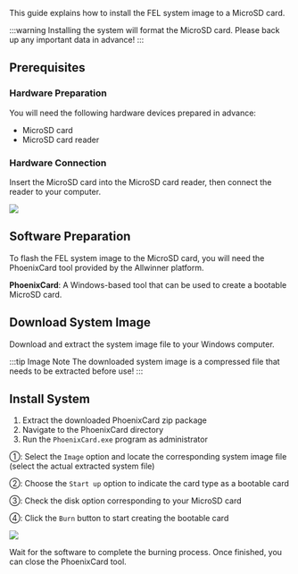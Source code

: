 This guide explains how to install the FEL system image to a MicroSD card.

:::warning
Installing the system will format the MicroSD card. Please back up any important data in advance!
:::

## Prerequisites

### Hardware Preparation

You will need the following hardware devices prepared in advance:

- MicroSD card
- MicroSD card reader

### Hardware Connection

Insert the MicroSD card into the MicroSD card reader, then connect the reader to your computer.

<div style={{ textAlign: "center" }}>
  <img
    src="/en/img/common/radxa-os/install-system/sd-reader.webp"
    style={{ width: "100%", maxWidth: "1200px" }}
  />
</div>

## Software Preparation

To flash the FEL system image to the MicroSD card, you will need the PhoenixCard tool provided by the Allwinner platform.

**PhoenixCard**: A Windows-based tool that can be used to create a bootable MicroSD card.

## Download System Image

Download and extract the system image file to your Windows computer.

:::tip Image Note
The downloaded system image is a compressed file that needs to be extracted before use!
:::

## Install System

1. Extract the downloaded PhoenixCard zip package
2. Navigate to the PhoenixCard directory
3. Run the `PhoenixCard.exe` program as administrator

①: Select the `Image` option and locate the corresponding system image file (select the actual extracted system file)

②: Choose the `Start up` option to indicate the card type as a bootable card

③: Check the disk option corresponding to your MicroSD card

④: Click the `Burn` button to start creating the bootable card

<div style={{ textAlign: "center" }}>
  <img
    src="/en/img/common/other-system/fel-image/phoenixcard-windows.webp"
    style={{ width: "100%", maxWidth: "1200px" }}
  />
</div>

Wait for the software to complete the burning process. Once finished, you can close the PhoenixCard tool.
